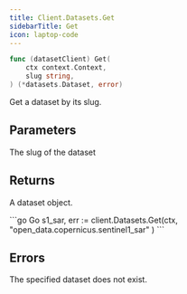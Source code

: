 ```yaml
---
title: Client.Datasets.Get
sidebarTitle: Get
icon: laptop-code
---
```


```go
func (datasetClient) Get(
    ctx context.Context,
    slug string,
) (*datasets.Dataset, error)
```

Get a dataset by its slug.

## Parameters

<ParamField path="slug" type="string">
  The slug of the dataset
</ParamField>

## Returns

A dataset object.

<RequestExample>
```go Go
s1_sar, err := client.Datasets.Get(ctx,
    "open_data.copernicus.sentinel1_sar"
)
```
</RequestExample>

## Errors

<ParamField path="not_found" type="No such dataset">
  The specified dataset does not exist.
</ParamField>
